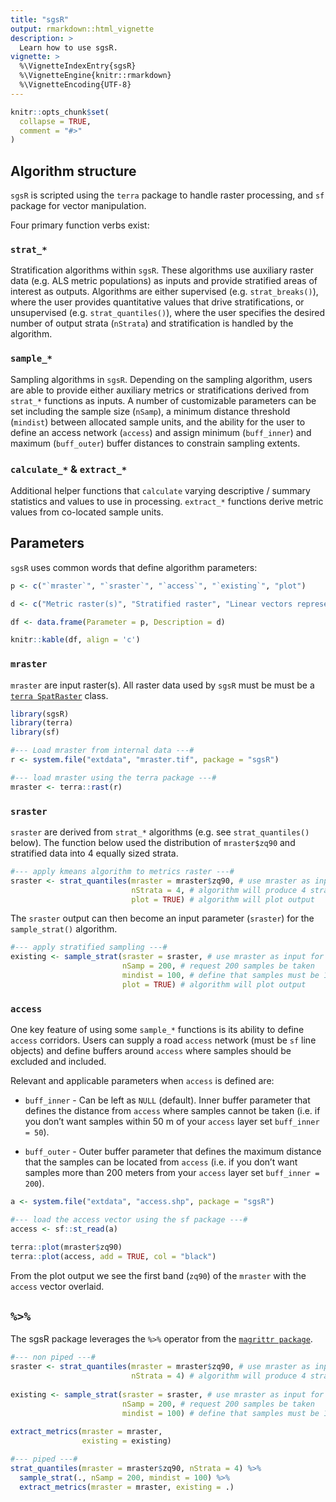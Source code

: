 ---
title: "sgsR"
output: rmarkdown::html_vignette
description: >
  Learn how to use sgsR.
vignette: >
  %\VignetteIndexEntry{sgsR}
  %\VignetteEngine{knitr::rmarkdown}
  %\VignetteEncoding{UTF-8}
---

```{r, include = FALSE}
knitr::opts_chunk$set(
  collapse = TRUE,
  comment = "#>"
)

```

## Algorithm structure {#str .unnumbered}

`sgsR` is scripted using the `terra` package to handle raster processing, and `sf` package for vector manipulation. 

Four primary function verbs exist:

### `strat_*`

Stratification algorithms within `sgsR`. These algorithms use auxiliary raster data (e.g. ALS metric populations) as inputs and provide stratified areas of interest as outputs. Algorithms are either supervised (e.g. `strat_breaks()`), where the user provides quantitative values that drive stratifications, or unsupervised (e.g. `strat_quantiles()`), where the user specifies the desired number of output strata (`nStrata`) and stratification is handled by the algorithm.

### `sample_*`

Sampling algorithms in `sgsR`. Depending on the sampling algorithm, users are able to provide either auxiliary metrics or stratifications derived from `strat_*` functions as inputs. A number of customizable parameters can be set including the sample size (`nSamp`), a minimum distance threshold (`mindist`) between allocated sample units, and the ability for the user to define an access network (`access`) and assign minimum (`buff_inner`) and maximum (`buff_outer`) buffer distances to constrain sampling extents.

### `calculate_*` & `extract_*`

Additional helper functions that `calculate` varying descriptive / summary statistics and values to use in processing. `extract_*` functions derive metric values from co-located sample units. 

## Parameters {#params .unnumbered}

`sgsR` uses common words that define algorithm parameters:

```{r echo=FALSE}

p <- c("`mraster`", "`sraster`", "`access`", "`existing`", "plot")

d <- c("Metric raster(s)", "Stratified raster", "Linear vectors representing access routes", "Existing sample units", "Visually displays raster and samples")

df <- data.frame(Parameter = p, Description = d)

knitr::kable(df, align = 'c')

```

### `mraster` {#mrast .unnumbered}

`mraster` are input raster(s). All raster data used by `sgsR` must be must be a [`terra SpatRaster`](https://cran.r-project.org/package=terra) class.

```{r,warning=F,message=F}
library(sgsR)
library(terra)
library(sf)

#--- Load mraster from internal data ---#
r <- system.file("extdata", "mraster.tif", package = "sgsR")

#--- load mraster using the terra package ---#
mraster <- terra::rast(r)
```

### `sraster` {#srast .unnumbered}

`sraster` are derived from `strat_*` algorithms (e.g. see `strat_quantiles()` below). The function below used the distribution of `mraster$zq90` and stratified data into 4 equally sized strata.

```{r,warning=F,message=F}
#--- apply kmeans algorithm to metrics raster ---#
sraster <- strat_quantiles(mraster = mraster$zq90, # use mraster as input for sampling
                           nStrata = 4, # algorithm will produce 4 strata
                           plot = TRUE) # algorithm will plot output

```

The `sraster` output can then become an input parameter (`sraster`) for the `sample_strat()` algorithm.

```{r,warning=F,message=F}
#--- apply stratified sampling ---#
existing <- sample_strat(sraster = sraster, # use mraster as input for sampling
                         nSamp = 200, # request 200 samples be taken
                         mindist = 100, # define that samples must be 100 m apart
                         plot = TRUE) # algorithm will plot output

```

### `access` {#access .unnumbered}

One key feature of using some `sample_*` functions is its ability to define `access` corridors. Users can supply a road `access` network (must be `sf` line objects) and define buffers around `access` where samples should be excluded and included. 

Relevant and applicable parameters when `access` is defined are:

* `buff_inner` - Can be left as `NULL` (default). Inner buffer parameter that defines the distance from `access` where samples cannot be taken (i.e. if you don't want samples within 50 m of your `access` layer set `buff_inner = 50`). 

* `buff_outer` - Outer buffer parameter that defines the maximum distance that the samples can be located from `access` (i.e. if you don't want samples more than 200 meters from your `access` layer set `buff_inner = 200`).

```{r,warning=F,message=F}
a <- system.file("extdata", "access.shp", package = "sgsR")

#--- load the access vector using the sf package ---#
access <- sf::st_read(a)
```

```{r,warning=F,message=F}
terra::plot(mraster$zq90)
terra::plot(access, add = TRUE, col = "black")
```

From the plot output we see the first band (`zq90`) of the `mraster` with the `access` vector overlaid. 

## `%>%` {#pipe .unnumbered}

The sgsR package leverages the `%>%` operator from the [`magrittr package`](https://cran.r-project.org/package=magrittr).

```{r pipe, eval= FALSE}
#--- non piped ---#
sraster <- strat_quantiles(mraster = mraster$zq90, # use mraster as input for sampling
                           nStrata = 4) # algorithm will produce 4 strata
                           
existing <- sample_strat(sraster = sraster, # use mraster as input for sampling
                         nSamp = 200, # request 200 samples be taken
                         mindist = 100) # define that samples must be 100 m apart
                       
extract_metrics(mraster = mraster,
                existing = existing)

#--- piped ---#
strat_quantiles(mraster = mraster$zq90, nStrata = 4) %>%
  sample_strat(., nSamp = 200, mindist = 100) %>%
  extract_metrics(mraster = mraster, existing = .)

```

